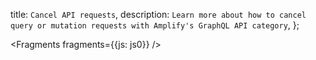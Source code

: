   title: `Cancel API requests`,
  description: `Learn more about how to cancel query or mutation requests with Amplify's GraphQL API category`,
};


<Fragments fragments={{js: js0}} />
